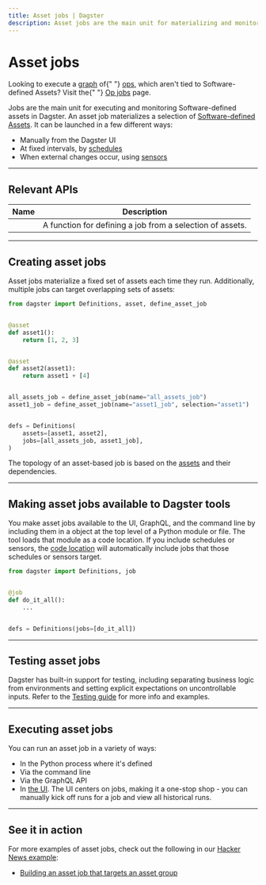 ```yaml
---
title: Asset jobs | Dagster
description: Asset jobs are the main unit for materializing and monitoring Software-defined assets in Dagster.
---
```


# Asset jobs

<Note>
  Looking to execute a <a href="/concepts/ops-jobs-graphs/graphs">graph</a> of{" "}
  <a href="/concepts/ops-jobs-graphs/ops">ops</a>, which aren't tied to
  Software-defined Assets? Visit the{" "}
  <a href="/concepts/ops-jobs-graphs/jobs">Op jobs</a> page.
</Note>

Jobs are the main unit for executing and monitoring Software-defined assets in Dagster. An asset job materializes a selection of [Software-defined Assets](/concepts/assets/software-defined-assets). It can be launched in a few different ways:

- Manually from the Dagster UI
- At fixed intervals, by [schedules](/concepts/partitions-schedules-sensors/schedules)
- When external changes occur, using [sensors](/concepts/partitions-schedules-sensors/sensors)

---

## Relevant APIs

| Name                                   | Description                                               |
| -------------------------------------- | --------------------------------------------------------- |
| <PyObject object="define_asset_job" /> | A function for defining a job from a selection of assets. |

---

## Creating asset jobs

Asset jobs materialize a fixed set of assets each time they run. Additionally, multiple jobs can target overlapping sets of assets:

```python file=/concepts/assets/build_job.py startafter=start_marker endbefore=end_marker
from dagster import Definitions, asset, define_asset_job


@asset
def asset1():
    return [1, 2, 3]


@asset
def asset2(asset1):
    return asset1 + [4]


all_assets_job = define_asset_job(name="all_assets_job")
asset1_job = define_asset_job(name="asset1_job", selection="asset1")


defs = Definitions(
    assets=[asset1, asset2],
    jobs=[all_assets_job, asset1_job],
)
```

The topology of an asset-based job is based on the [assets](/concepts/assets/software-defined-assets) and their dependencies.

---

## Making asset jobs available to Dagster tools

You make asset jobs available to the UI, GraphQL, and the command line by including them in a <PyObject object="Definitions"/> object at the top level of a Python module or file. The tool loads that module as a code location. If you include schedules or sensors, the [code location](/concepts/code-locations) will automatically include jobs that those schedules or sensors target.

```python file=/concepts/ops_jobs_graphs/repo_with_job.py
from dagster import Definitions, job


@job
def do_it_all():
    ...


defs = Definitions(jobs=[do_it_all])
```

---

## Testing asset jobs

Dagster has built-in support for testing, including separating business logic from environments and setting explicit expectations on uncontrollable inputs. Refer to the [Testing guide](/concepts/testing) for more info and examples.

---

## Executing asset jobs

You can run an asset job in a variety of ways:

- In the Python process where it's defined
- Via the command line
- Via the GraphQL API
- In [the UI](/concepts/webserver/ui). The UI centers on jobs, making it a one-stop shop - you can manually kick off runs for a job and view all historical runs.

---

## See it in action

For more examples of asset jobs, check out the following in our [Hacker News example](https://github.com/dagster-io/dagster/tree/master/examples/project_fully_featured):

- [Building an asset job that targets an asset group](https://github.com/dagster-io/dagster/blob/master/examples/project_fully_featured/project_fully_featured/jobs.py)
